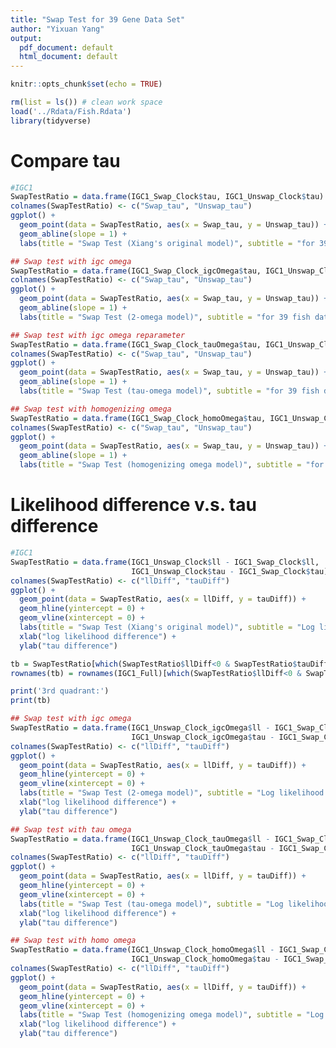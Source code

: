 ```yaml
---
title: "Swap Test for 39 Gene Data Set"
author: "Yixuan Yang"
output:
  pdf_document: default
  html_document: default
---
```


```r
knitr::opts_chunk$set(echo = TRUE)
```

```r
rm(list = ls()) # clean work space
load('../Rdata/Fish.Rdata')
library(tidyverse)
```

# Compare tau
```r
#IGC1
SwapTestRatio = data.frame(IGC1_Swap_Clock$tau, IGC1_Unswap_Clock$tau)
colnames(SwapTestRatio) <- c("Swap_tau", "Unswap_tau")
ggplot() +
  geom_point(data = SwapTestRatio, aes(x = Swap_tau, y = Unswap_tau)) +
  geom_abline(slope = 1) +
  labs(title = "Swap Test (Xiang's original model)", subtitle = "for 39 fish data")

## Swap test with igc omega
SwapTestRatio = data.frame(IGC1_Swap_Clock_igcOmega$tau, IGC1_Unswap_Clock_igcOmega$tau)
colnames(SwapTestRatio) <- c("Swap_tau", "Unswap_tau")
ggplot() +
  geom_point(data = SwapTestRatio, aes(x = Swap_tau, y = Unswap_tau)) +
  geom_abline(slope = 1) +
  labs(title = "Swap Test (2-omega model)", subtitle = "for 39 fish data")

## Swap test with igc omega reparameter
SwapTestRatio = data.frame(IGC1_Swap_Clock_tauOmega$tau, IGC1_Unswap_Clock_tauOmega$tau)
colnames(SwapTestRatio) <- c("Swap_tau", "Unswap_tau")
ggplot() +
  geom_point(data = SwapTestRatio, aes(x = Swap_tau, y = Unswap_tau)) +
  geom_abline(slope = 1) +
  labs(title = "Swap Test (tau-omega model)", subtitle = "for 39 fish data")

## Swap test with homogenizing omega
SwapTestRatio = data.frame(IGC1_Swap_Clock_homoOmega$tau, IGC1_Unswap_Clock_homoOmega$tau)
colnames(SwapTestRatio) <- c("Swap_tau", "Unswap_tau")
ggplot() +
  geom_point(data = SwapTestRatio, aes(x = Swap_tau, y = Unswap_tau)) +
  geom_abline(slope = 1) +
  labs(title = "Swap Test (homogenizing omega model)", subtitle = "for 39 fish data")

```

# Likelihood difference v.s. tau difference
```r
#IGC1
SwapTestRatio = data.frame(IGC1_Unswap_Clock$ll - IGC1_Swap_Clock$ll, 
                           IGC1_Unswap_Clock$tau - IGC1_Swap_Clock$tau)
colnames(SwapTestRatio) <- c("llDiff", "tauDiff")
ggplot() +
  geom_point(data = SwapTestRatio, aes(x = llDiff, y = tauDiff)) +
  geom_hline(yintercept = 0) +
  geom_vline(xintercept = 0) +
  labs(title = "Swap Test (Xiang's original model)", subtitle = "Log likelihood vs tau for 39 fish data") +
  xlab("log likelihood difference") +
  ylab("tau difference")

tb = SwapTestRatio[which(SwapTestRatio$llDiff<0 & SwapTestRatio$tauDiff<0),]
rownames(tb) = rownames(IGC1_Full)[which(SwapTestRatio$llDiff<0 & SwapTestRatio$tauDiff<0)]

print('3rd quadrant:')
print(tb)

## Swap test with igc omega
SwapTestRatio = data.frame(IGC1_Unswap_Clock_igcOmega$ll - IGC1_Swap_Clock_igcOmega$ll,
                           IGC1_Unswap_Clock_igcOmega$tau - IGC1_Swap_Clock_igcOmega$tau)
colnames(SwapTestRatio) <- c("llDiff", "tauDiff")
ggplot() +
  geom_point(data = SwapTestRatio, aes(x = llDiff, y = tauDiff)) +
  geom_hline(yintercept = 0) +
  geom_vline(xintercept = 0) +
  labs(title = "Swap Test (2-omega model)", subtitle = "Log likelihood vs tau for 39 fish data") +
  xlab("log likelihood difference") +
  ylab("tau difference")

## Swap test with tau omega
SwapTestRatio = data.frame(IGC1_Unswap_Clock_tauOmega$ll - IGC1_Swap_Clock_tauOmega$ll,
                           IGC1_Unswap_Clock_tauOmega$tau - IGC1_Swap_Clock_tauOmega$tau)
colnames(SwapTestRatio) <- c("llDiff", "tauDiff")
ggplot() +
  geom_point(data = SwapTestRatio, aes(x = llDiff, y = tauDiff)) +
  geom_hline(yintercept = 0) +
  geom_vline(xintercept = 0) +
  labs(title = "Swap Test (tau-omega model)", subtitle = "Log likelihood vs tau for 39 fish data") +
  xlab("log likelihood difference") +
  ylab("tau difference")

## Swap test with homo omega
SwapTestRatio = data.frame(IGC1_Unswap_Clock_homoOmega$ll - IGC1_Swap_Clock_homoOmega$ll,
                           IGC1_Unswap_Clock_homoOmega$tau - IGC1_Swap_Clock_homoOmega$tau)
colnames(SwapTestRatio) <- c("llDiff", "tauDiff")
ggplot() +
  geom_point(data = SwapTestRatio, aes(x = llDiff, y = tauDiff)) +
  geom_hline(yintercept = 0) +
  geom_vline(xintercept = 0) +
  labs(title = "Swap Test (homogenizing omega model)", subtitle = "Log likelihood vs tau for 39 fish data") +
  xlab("log likelihood difference") +
  ylab("tau difference")
```